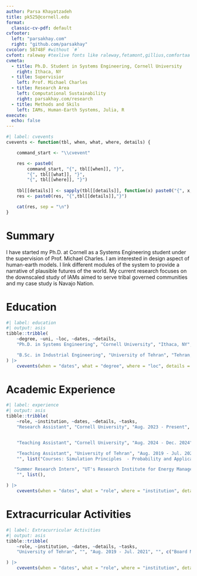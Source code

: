```yaml
---
author: Parsa Khayatzadeh
title: pk525@cornell.edu
format:
  classic-cv-pdf: default
cvfooter:
  left: "parsakhay.com"
  right: "github.com/parsakhay"
cvcolor: 58748F #without `#`
cvfont: raleway #texlive fonts like raleway,fetamont,gillius,comfortaa
cvmeta:
  - title: Ph.D. Student in Systems Engineering, Cornell University
    right: Ithaca, NY
  - title: Supervisior
    left: Prof. Michael Charles
  - title: Research Area
    left: Computational Sustainability
    right: parsakhay.com/research
  - title: Methods and Skils
    left: IAMs, Human-Earth Systems, Julia, R
execute:
  echo: false
---
```


```r
#| label: cvevents
cvevents <- function(tbl, when, what, where, details) {

    command_start <- "\\cvevent"

    res <- paste0(
        command_start, "{", tbl[[when]], "}", 
        "{", tbl[[what]], "}",
        "{", tbl[[where]], "}")
    
    tbl[[details]] <- sapply(tbl[[details]], function(x) paste0("{", x, "}", collapse = ","))
    res <- paste0(res, "{",tbl[[details]],"}")

    cat(res, sep = "\n")
}
```

# Summary

I have started my Ph.D. at Cornell as a Systems Engineering student under the supervision of Prof. Michael Charles. I am interested in design aspect of human-earth models. I link different modules of the system to provide a narrative of plausible futures of the world. My current research focuses on the downscaled study of IAMs aimed to serve tribal governed communities and my case study is Navajo Nation.  

# Education

```r
#| label: education
#| output: asis
tibble::tribble(
    ~degree, ~uni, ~loc, ~dates, ~details,
    "Ph.D. in Systems Engineering", "Cornell University", "Ithaca, NY", "Aug. 2023 - Present", list("Area: Computational Sustainability","Advisor: Prof. Michael Charles"),

    "B.Sc. in Industrial Engineering", "University of Tehran", "Tehran, Iran", "Aug. 2018 - Jul. 2022", list("Thesis: PV vs. CSP: a solar renewable technology review and electricity cost analysis based on improvised LCOE", "Course Highlights: Operations Research  -  System Analysis  -  Engineering Statistics  -  Fundamentals of Probability  -  Microeconomic Theory  -  Macroeconomics  -  Statistical Quality Control  -  Decision Analysis")
) |>
    cvevents(when = "dates", what = "degree", where = "loc", details = "details")

```


# Academic Experience


```r
#| label: experience
#| output: asis
tibble::tribble(
    ~role, ~institution, ~dates, ~details, ~tasks,
    "Research Assistant", "Cornell University", "Aug. 2023 - Present", "",c("Professor: Michael Charles",""),


    "Teaching Assistant", "Cornell University", "Aug. 2024 - Dec. 2024", "",c("Professor: Natalie Cápiro","Engineering Processes for Environmental Sustainability"),

    "Teaching Assistant", "University of Tehran", "Aug. 2019 - Jul. 2022",
    "", list("Courses: Simulation Principles  - Probability and Applications - Microeconomics - Macroeconomics - System Analytics"),

   "Summer Research Intern", "UT's Research Institute for Energy Management and Planning", "Aug. 2021 - Jul. 2022",
    "", list(),

) |>
    cvevents(when = "dates", what = "role", where = "institution", details = "tasks")
```

# Extracurricular Activities


```r
#| label: Extracurricular Activities
#| output: asis
tibble::tribble(
    ~role, ~institution, ~dates, ~details, ~tasks,
    "University of Tehran", "", "Aug. 2019 - Jul. 2021", "", c("Board Member of Scientific  Association of Industrial Engineering at University of Tehran (UTIESA)", "Managing Editor of Fankaav Stident Journal","Award: Harekat, University's best student journal in 2022")

) |>
    cvevents(when = "dates", what = "role", where = "institution", details = "tasks")
```

